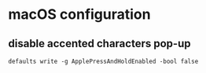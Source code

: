 # macOS configuration

## disable accented characters pop-up
```
defaults write -g ApplePressAndHoldEnabled -bool false
```